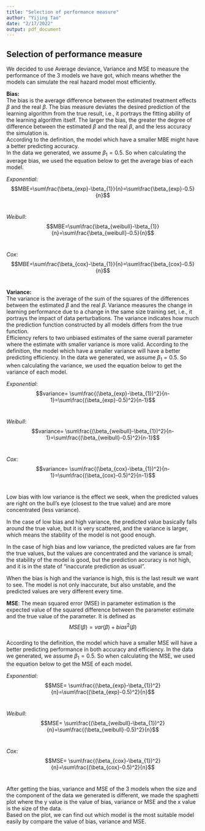 ```yaml
---
title: "Selection of performance measure"
author: "Yijing Tao"
date: "2/17/2022"
output: pdf_document
---
```


## Selection of performance measure

We decided to use Average deviance, Variance and MSE to measure the performance of the 3 models we have got, which means whether the models can simulate the real hazard model most efficiently.

**Bias:**\
The bias is the average difference between the estimated treatment effects $\beta$ and the real $\beta$. The bias measure deviates the desired prediction of the learning algorithm from the true result, i.e., it portrays the fitting ability of the learning algorithm itself. The larger the bias, the greater the degree of difference between the estimated $\beta$ and the real $\beta$, and the less accuracy the simulation is.\
According to the definition, the model which have a smaller MBE might have a better predicting accuracy.\
In the data we generated, we assume $\beta_{1}=0.5$. So when calculating the average bias, we used the equation below to get the average bias of each model.\

*Exponential*: $$MBE=\sum\frac{\beta_{exp}-\beta_{1}}{n}=\sum\frac{\beta_{exp}-0.5}{n}$$\

*Weibull*: $$MBE=\sum\frac{\beta_{weibull}-\beta_{1}}{n}=\sum\frac{\beta_{weibull}-0.5}{n}$$\

*Cox*: $$MBE=\sum\frac{\beta_{cox}-\beta_{1}}{n}=\sum\frac{\beta_{cox}-0.5}{n}$$\

**Variance:**\
The variance is the average of the sum of the squares of the differences between the estimated $\beta$ and the real $\beta$. Variance measures the change in learning performance due to a change in the same size training set, i.e., it portrays the impact of data perturbations. The variance indicates how much the prediction function constructed by all models differs from the true function.\
Efficiency refers to two unbiased estimates of the same overall parameter where the estimate with smaller variance is more valid. According to the definition, the model which have a smaller variance will have a better predicting efficiency.
In the data we generated, we assume $\beta_{1}=0.5$. So when calculating the variance, we used the equation below to get the variance of each model.\

*Exponential*: $$variance= \sum\frac{(\beta_{exp}-\beta_{1})^2}{n-1}=\sum\frac{(\beta_{exp}-0.5)^2}{n-1}$$\

*Weibull*: $$variance= \sum\frac{(\beta_{weibull}-\beta_{1})^2}{n-1}=\sum\frac{(\beta_{weibull}-0.5)^2}{n-1}$$\

*Cox*: $$variance= \sum\frac{(\beta_{cox}-\beta_{1})^2}{n-1}=\sum\frac{(\beta_{cox}-0.5)^2}{n-1}$$\

Low bias with low variance is the effect we seek, when the predicted values are right on the bull's eye (closest to the true value) and are more concentrated (less variance).\

In the case of low bias and high variance, the predicted value basically falls around the true value, but it is very scattered, and the variance is larger, which means the stability of the model is not good enough.\

In the case of high bias and low variance, the predicted values are far from the true values, but the values are concentrated and the variance is small; the stability of the model is good, but the prediction accuracy is not high, and it is in the state of "inaccurate prediction as usual".\

When the bias is high and the variance is high, this is the last result we want to see. The model is not only inaccurate, but also unstable, and the predicted values are very different every time.\

**MSE**:
The mean squared error (MSE) in parameter estimation is the expected value of the squared difference between the parameter estimate and the true value of the parameter. It is defined as\
$$MSE(\beta)=var(\beta)+bias^2(\beta)$$\
According to the definition, the model which have a smaller MSE will have a better predicting performance in both accuracy and efficiency.
In the data we generated, we assume $\beta_{1}=0.5$. So when calculating the MSE, we used the equation below to get the MSE of each model.\

*Exponential*: $$MSE= \sum\frac{(\beta_{exp}-\beta_{1})^2}{n}=\sum\frac{(\beta_{exp}-0.5)^2}{n}$$\

*Weibull*: $$MSE= \sum\frac{(\beta_{weibull}-\beta_{1})^2}{n}=\sum\frac{(\beta_{weibull}-0.5)^2}{n}$$\

*Cox*: $$MSE= \sum\frac{(\beta_{cox}-\beta_{1})^2}{n}=\sum\frac{(\beta_{cox}-0.5)^2}{n}$$\

After getting the bias, variance and MSE of the 3 models when the size and the component of the data we generated is different, we made the spaghetti plot where the y value is the value of bias, variance or MSE and the x value is the size of the data.\
Based on the plot, we can find out which model is the most suitable model easily by compare the value of bias, variance and MSE.
